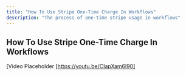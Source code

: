 ```yaml
---
title: "How To Use Stripe One-Time Charge In Workflows"
description: "The process of one-time stripe usage in workflows"
---
```

## How To Use Stripe One-Time Charge In Workflows 

[Video Placeholder [https://youtu.be/CIapXam6l90]